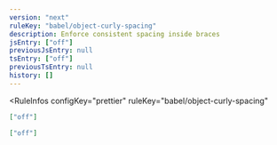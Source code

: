 ```yaml
---
version: "next"
ruleKey: "babel/object-curly-spacing"
description: Enforce consistent spacing inside braces
jsEntry: ["off"]
previousJsEntry: null
tsEntry: ["off"]
previousTsEntry: null
history: []
---
```


<RuleInfos 
  configKey="prettier" 
  ruleKey="babel/object-curly-spacing" 
>

```json
["off"]
```

```json
["off"]
```

</RuleInfos>
